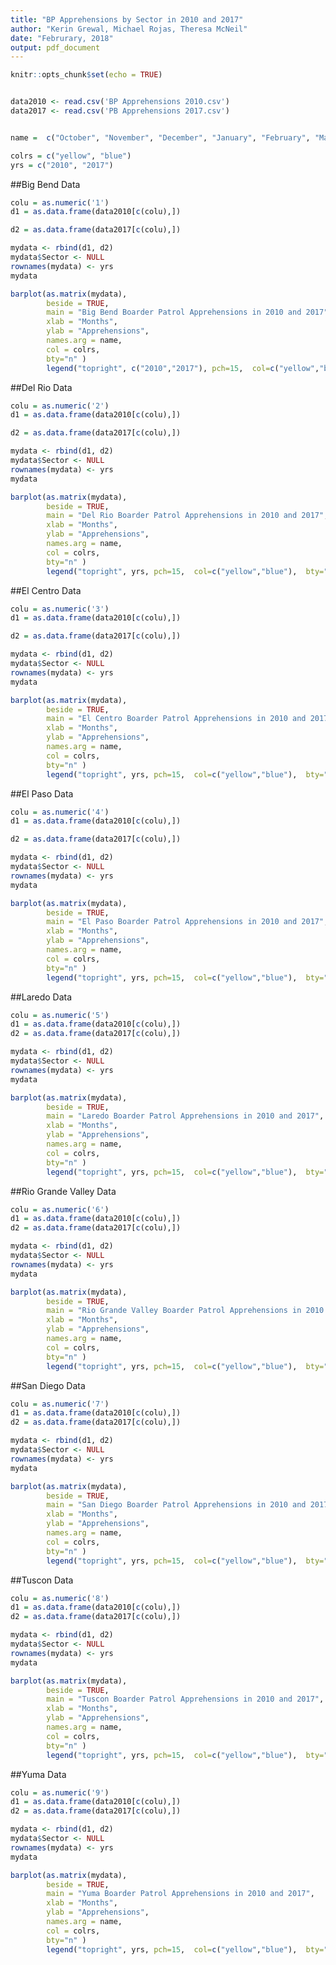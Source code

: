 ```yaml
---
title: "BP Apprehensions by Sector in 2010 and 2017"
author: "Kerin Grewal, Michael Rojas, Theresa McNeil"
date: "Februrary, 2018"
output: pdf_document
---
```


```r
knitr::opts_chunk$set(echo = TRUE)
```

```r


```

```r
data2010 <- read.csv('BP Apprehensions 2010.csv')
data2017 <- read.csv('PB Apprehensions 2017.csv')


name =  c("October", "November", "December", "January", "February", "March", "April", "May", "June", "July", "August", "September")

colrs = c("yellow", "blue")
yrs = c("2010", "2017")
```

##Big Bend Data
```r
colu = as.numeric('1')
d1 = as.data.frame(data2010[c(colu),])

d2 = as.data.frame(data2017[c(colu),])

mydata <- rbind(d1, d2)
mydata$Sector <- NULL
rownames(mydata) <- yrs
mydata

barplot(as.matrix(mydata), 
        beside = TRUE,
        main = "Big Bend Boarder Patrol Apprehensions in 2010 and 2017",
        xlab = "Months",
        ylab = "Apprehensions",
        names.arg = name,
        col = colrs, 
        bty="n" )
        legend("topright", c("2010","2017"), pch=15,  col=c("yellow","blue"),  bty="n")

```
##Del Rio Data
```r
colu = as.numeric('2')
d1 = as.data.frame(data2010[c(colu),])

d2 = as.data.frame(data2017[c(colu),])

mydata <- rbind(d1, d2)
mydata$Sector <- NULL
rownames(mydata) <- yrs
mydata

barplot(as.matrix(mydata), 
        beside = TRUE,
        main = "Del Rio Boarder Patrol Apprehensions in 2010 and 2017",
        xlab = "Months",
        ylab = "Apprehensions",
        names.arg = name,
        col = colrs, 
        bty="n" )
        legend("topright", yrs, pch=15,  col=c("yellow","blue"),  bty="n")

```

##El Centro Data
```r
colu = as.numeric('3')
d1 = as.data.frame(data2010[c(colu),])

d2 = as.data.frame(data2017[c(colu),])

mydata <- rbind(d1, d2)
mydata$Sector <- NULL
rownames(mydata) <- yrs
mydata

barplot(as.matrix(mydata), 
        beside = TRUE,
        main = "El Centro Boarder Patrol Apprehensions in 2010 and 2017",
        xlab = "Months",
        ylab = "Apprehensions",
        names.arg = name,
        col = colrs, 
        bty="n" )
        legend("topright", yrs, pch=15,  col=c("yellow","blue"),  bty="n")

```

##El Paso Data
```r
colu = as.numeric('4')
d1 = as.data.frame(data2010[c(colu),])

d2 = as.data.frame(data2017[c(colu),])

mydata <- rbind(d1, d2)
mydata$Sector <- NULL
rownames(mydata) <- yrs
mydata

barplot(as.matrix(mydata), 
        beside = TRUE,
        main = "El Paso Boarder Patrol Apprehensions in 2010 and 2017",
        xlab = "Months",
        ylab = "Apprehensions",
        names.arg = name,
        col = colrs, 
        bty="n" )
        legend("topright", yrs, pch=15,  col=c("yellow","blue"),  bty="n")

```

##Laredo Data
```r
colu = as.numeric('5')
d1 = as.data.frame(data2010[c(colu),])
d2 = as.data.frame(data2017[c(colu),])

mydata <- rbind(d1, d2)
mydata$Sector <- NULL
rownames(mydata) <- yrs
mydata

barplot(as.matrix(mydata), 
        beside = TRUE,
        main = "Laredo Boarder Patrol Apprehensions in 2010 and 2017",
        xlab = "Months",
        ylab = "Apprehensions",
        names.arg = name,
        col = colrs, 
        bty="n" )
        legend("topright", yrs, pch=15,  col=c("yellow","blue"),  bty="n")

```

##Rio Grande Valley Data
```r
colu = as.numeric('6')
d1 = as.data.frame(data2010[c(colu),])
d2 = as.data.frame(data2017[c(colu),])

mydata <- rbind(d1, d2)
mydata$Sector <- NULL
rownames(mydata) <- yrs
mydata

barplot(as.matrix(mydata), 
        beside = TRUE,
        main = "Rio Grande Valley Boarder Patrol Apprehensions in 2010 and 2017",
        xlab = "Months",
        ylab = "Apprehensions",
        names.arg = name,
        col = colrs, 
        bty="n" )
        legend("topright", yrs, pch=15,  col=c("yellow","blue"),  bty="n")

```

##San Diego Data
```r
colu = as.numeric('7')
d1 = as.data.frame(data2010[c(colu),])
d2 = as.data.frame(data2017[c(colu),])

mydata <- rbind(d1, d2)
mydata$Sector <- NULL
rownames(mydata) <- yrs
mydata

barplot(as.matrix(mydata), 
        beside = TRUE,
        main = "San Diego Boarder Patrol Apprehensions in 2010 and 2017",
        xlab = "Months",
        ylab = "Apprehensions",
        names.arg = name,
        col = colrs, 
        bty="n" )
        legend("topright", yrs, pch=15,  col=c("yellow","blue"),  bty="n")

```

##Tuscon Data
```r
colu = as.numeric('8')
d1 = as.data.frame(data2010[c(colu),])
d2 = as.data.frame(data2017[c(colu),])

mydata <- rbind(d1, d2)
mydata$Sector <- NULL
rownames(mydata) <- yrs
mydata

barplot(as.matrix(mydata), 
        beside = TRUE,
        main = "Tuscon Boarder Patrol Apprehensions in 2010 and 2017",
        xlab = "Months",
        ylab = "Apprehensions",
        names.arg = name,
        col = colrs, 
        bty="n" )
        legend("topright", yrs, pch=15,  col=c("yellow","blue"),  bty="n")

```

##Yuma Data
```r
colu = as.numeric('9')
d1 = as.data.frame(data2010[c(colu),])
d2 = as.data.frame(data2017[c(colu),])

mydata <- rbind(d1, d2)
mydata$Sector <- NULL
rownames(mydata) <- yrs
mydata

barplot(as.matrix(mydata), 
        beside = TRUE,
        main = "Yuma Boarder Patrol Apprehensions in 2010 and 2017",
        xlab = "Months",
        ylab = "Apprehensions",
        names.arg = name,
        col = colrs, 
        bty="n" )
        legend("topright", yrs, pch=15,  col=c("yellow","blue"),  bty="n")

```
